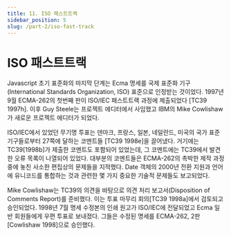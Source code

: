 ```yaml
---
title: 11. ISO 패스트트랙
sidebar_position: 5
slug: /part-2/iso-fast-track
---
```


# ISO 패스트트랙

Javascript 초기 표준화의 마지막 단계는 Ecma 명세를 국제 표준화 기구(International Standards Organization, ISO) 표준으로 인정받는 것이었다. 1997년 9월 ECMA-262의 첫번째 판이 ISO/IEC 패스트트랙 과정에 제출되었다 [TC39 1997h]. 이후 Guy Steele는 프로젝트 에디터에서 사임했고 IBM의 Mike Cowlishaw가 새로운 프로젝트 에디터가 되었다.

ISO/IEC에서 있었던 무기명 투표는 덴마크, 프랑스, 일본, 네덜란드, 미국의 국가 표준 기구들로부터 27쪽에 달하는 코멘트들 [TC39 1998e]을 끌어냈다. 거기에는 TC39[1998b]가 제출한 코멘트도 포함되어 있었는데, 그 코멘트에는 TC39에서 발견한 오류 목록이 나열되어 있었다. 대부분의 코멘트들은 ECMA-262의 촉박한 제작 과정 중에 놓친 사소한 편집상의 문제들을 지적했다. Date 객체의 2000년 전환 지원과 언어에 유니코드를 통합하는 것과 관련한 몇 가지 중요한 기술적 문제들도 보고되었다.

Mike Cowlishaw는 TC39의 의견을 바탕으로 의견 처리 보고서(Disposition of Comments Report)를 준비했다. 이는 투표 마무리 회의[TC39 1998a]에서 검토되고 승인되었다. 1998년 7월 명세 수정본의 인쇄 원고가 ISO/IEC에 전달되었고 Ecma 일반 회원들에게 우편 투표로 보내졌다. 그들은 수정된 명세를 ECMA-262, 2판 [Cowlishaw 1998]으로 승인했다.

